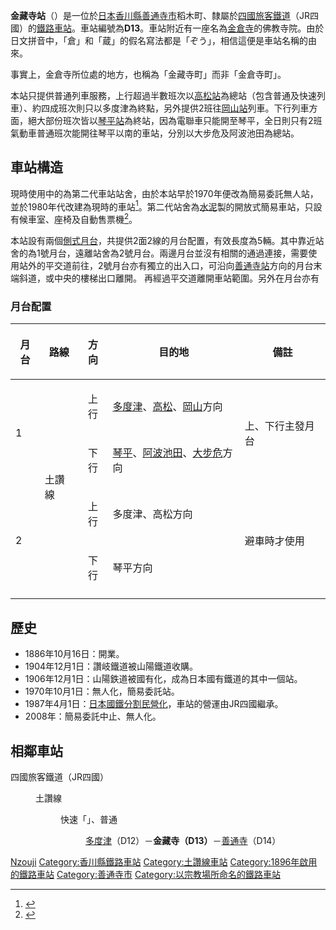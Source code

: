 {{noteTA
|T=zh-tw:金藏寺車站; zh-cn:金藏寺站; zh-hk:金藏寺站;
|1=zh-tw:金藏寺車站; zh-cn:金藏寺站; zh-hk:金藏寺站;
}}
{{日本車站資訊
|公司色     = #1cadca
|文字色     =
|站名       = 金藏寺站
|圖片       = 
|pxl        =
|圖片說明   = 
|日文原名   = 金蔵寺
|平假名     = こんぞうじ 
|羅馬拼音   = Konzōji
|前一站     = D12 [[多度津站|多度津]]
|後一站     = [[善通寺站|善通寺]] D14
|前一站距離 = 3.7
|後一站距離 = 2.3
|電報略號   = コソ
|車站編號   = {{車站編號c|#e25885|D13}}
|所屬公司   = [[四國旅客鐵道|四國旅客鐵道]]（JR四國）
|所屬路線   = {{Color|#e25885|■}}[[土讚線|土讚線]]
|距離       = 2.3
|起站       = [[多度津站|多度津]]
|所在地     = [[香川縣|香川縣]][[善通寺市|善通寺市]]稻木町
|車站構造   = [[地面車站|地面車站]]
|月台配置   = 2面2線
|啟用年月日 = 1896年10月16日
|廢止年月日 =
|上下車人次 = 
|統計年度   = 
|備註       = 無人站
}}

'''金藏寺站'''（{{jpn|j=金蔵寺駅|hg=こんぞうじえき|rm=Konzōji eki|f=y}}）是一位於[[日本|日本]][[香川縣|香川縣]][[善通寺市|善通寺市]]稻木町、隸屬於[[四國旅客鐵道|四國旅客鐵道]]（JR四國）的[[鐵路車站|鐵路車站]]。車站編號為'''D13'''。車站附近有一座名為[[金倉寺|金倉寺]]的佛教寺院。由於日文拼音中，「倉」和「蔵」的假名寫法都是「ぞう」，相信這便是車站名稱的由來。

事實上，金倉寺所位處的地方，也稱為「金藏寺町」而非「金倉寺町」。

本站只提供普通列車服務，上行超過半數班次以[[高松站_(香川縣)|高松站]]為總站（包含普通及快速列車）、約四成班次則只以多度津為終點，另外提供2班往[[岡山站_(日本)|岡山站]]列車。下行列車方面，絕大部份班次皆以[[琴平站|琴平站]]為終站，因為電聯車只能開至琴平，全日則只有2班氣動車普通班次能開往琴平以南的車站，分別以大步危及阿波池田為總站。

==車站構造==
現時使用中的為第二代車站站舍，由於本站早於1970年便改為簡易委託無人站，並於1980年代改建為現時的車站<ref>{{Cite web |url=http://ekisya.net/A-GENEKI/189-DOSAN/189-KONZOJI.html |title=非官方車站介紹，最後有一張攝於1981年的照片，右邊顯示現站舍部份外貌。 |accessdate=2014-10-16 |archive-date=2016-03-04 |archive-url=https://web.archive.org/web/20160304073251/http://ekisya.net/A-GENEKI/189-DOSAN/189-KONZOJI.html |dead-url=no }}</ref>。第二代站舍為[[水泥|水泥]]製的開放式簡易車站，只設有候車室、座椅及自動售票機<ref>{{Cite web |url=http://hacchi-no-he.net/line/dosan/station/0010_konzouji.htm |title=另一個非官方車站介紹，售票機設於閘口旁。 |accessdate=2014-10-16 |archive-date=2014-12-14 |archive-url=https://web.archive.org/web/20141214125137/http://hacchi-no-he.net/line/dosan/station/0010_konzouji.htm |dead-url=no }}</ref>。

本站設有兩個[[側式月台|側式月台]]，共提供2面2線的月台配置，有效長度為5輛。其中靠近站舍的為1號月台，遠離站舍為2號月台。兩邊月台並沒有相關的通過連接，需要使用站外的平交道前往，2號月台亦有獨立的出入口，可沿向[[善通寺站|善通寺站]]方向的月台末端斜道，或中央的樓梯出口離開。
再經過平交道離開車站範圍。另外在月台亦有

===月台配置===
{| class="wikitable"
|-
!月台!!路線!!方向!!目的地!!備註
|-
! rowspan="2" | 1
| rowspan="4" | {{Color|#e25885|■}}土讚線
| style="text-align:center" | 上行
| [[多度津站|多度津]]、[[高松站_(香川縣)|高松]]、[[岡山站_(日本)|岡山]]方向
| rowspan="2" | 上、下行主發月台
|-
| style="text-align:center" | 下行
| [[琴平站|琴平]]、[[阿波池田站|阿波池田]]、[[大步危站|大步危]]方向
|-
! rowspan="2" | 2
| style="text-align:center" | 上行
| 多度津、高松方向
| rowspan="2" | 避車時才使用
|-
| style="text-align:center" | 下行
| 琴平方向
|-
|}

== 歷史 ==
* 1886年10月16日：開業。
* 1904年12月1日：讚岐鐵道被山陽鐵道收購。
* 1906年12月1日：山陽鉄道被國有化，成為日本國有鐵道的其中一個站。
* 1970年10月1日：無人化，簡易委託站。
* 1987年4月1日：[[日本國鐵分割民營化|日本國鐵分割民營化]]，車站的營運由JR四國繼承。
* 2008年：簡易委託中止、無人化。

== 相鄰車站 ==
;四國旅客鐵道（JR四國）
:{{Color|#e25885|■}}土讚線
:: {{Color|#1cadca|■}}快速「{{link-ja|Sunport|サンポート}}」、{{Color|#999999|■}}普通
::: [[多度津站|多度津]]（D12）－'''金藏寺（D13）'''－[[善通寺站|善通寺]]（D14）

{{土讚線1}}

{{Commonscat|Konzōji Station}}

{{DEFAULTSORT:Konzoji}}
[[Category:日本鐵路車站_Ko|Nzouji]]
[[Category:香川縣鐵路車站|Category:香川縣鐵路車站]]
[[Category:土讚線車站|Category:土讚線車站]]
[[Category:1896年啟用的鐵路車站|Category:1896年啟用的鐵路車站]]
[[Category:善通寺市|Category:善通寺市]]
[[Category:以宗教場所命名的鐵路車站|Category:以宗教場所命名的鐵路車站]]